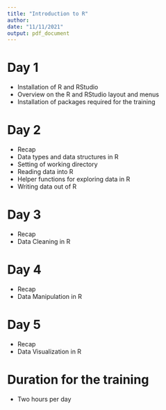 ```yaml
---
title: "Introduction to R"
author: 
date: "11/11/2021"
output: pdf_document 
---
```


# Day 1
- Installation of R and RStudio
- Overview on the R and RStudio layout and menus
- Installation of packages required for the training


# Day 2
- Recap
- Data types and data structures in R
- Setting of working directory
- Reading data into R 
- Helper functions for exploring data in R
- Writing data out of R

# Day 3
- Recap
- Data Cleaning in R

# Day 4
- Recap
- Data Manipulation in R 

# Day 5
- Recap
- Data Visualization in R


# Duration for the training
- Two hours per day

